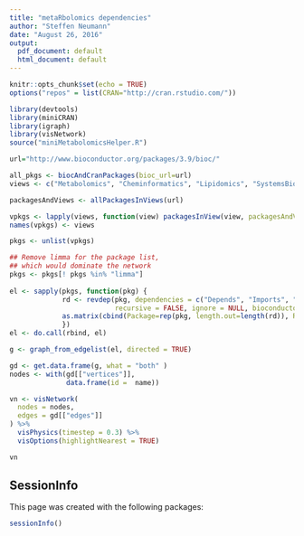 ```yaml
---
title: "metaRbolomics dependencies"
author: "Steffen Neumann"
date: "August 26, 2016"
output:
  pdf_document: default
  html_document: default
---
```


```r
knitr::opts_chunk$set(echo = TRUE)
options("repos" = list(CRAN="http://cran.rstudio.com/"))

library(devtools)
library(miniCRAN)
library(igraph)
library(visNetwork)
source("miniMetabolomicsHelper.R")

```


```r

url="http://www.bioconductor.org/packages/3.9/bioc/"

all_pkgs <- biocAndCranPackages(bioc_url=url)
views <- c("Metabolomics", "Cheminformatics", "Lipidomics", "SystemsBiology")

packagesAndViews <- allPackagesInViews(url)

vpkgs <- lapply(views, function(view) packagesInView(view, packagesAndViews=packagesAndViews))
names(vpkgs) <- views
```


```r

pkgs <- unlist(vpkgs)

## Remove limma for the package list, 
## which would dominate the network
pkgs <- pkgs[! pkgs %in% "limma"]
  
el <- sapply(pkgs, function(pkg) {
             rd <- revdep(pkg, dependencies = c("Depends", "Imports", "Suggests", "LinkingTo"), 
                          recursive = FALSE, ignore = NULL, bioconductor = TRUE)
             as.matrix(cbind(Package=rep(pkg, length.out=length(rd)), ReverseDep=rd))
             })
el <- do.call(rbind, el)

g <- graph_from_edgelist(el, directed = TRUE)

gd <- get.data.frame(g, what = "both" )
nodes <- with(gd[["vertices"]],
              data.frame(id =  name))

vn <- visNetwork(
  nodes = nodes, 
  edges = gd[["edges"]]
) %>% 
  visPhysics(timestep = 0.3) %>% 
  visOptions(highlightNearest = TRUE)

```

```r
vn
```


## SessionInfo

This page was created with the following packages:

```r
sessionInfo()
```
